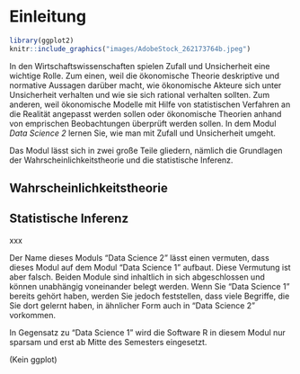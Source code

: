 # Einleitung {.unnumbered}

```r
library(ggplot2)
knitr::include_graphics("images/AdobeStock_262173764b.jpeg")
```

In den Wirtschaftswissenschaften spielen Zufall und Unsicherheit eine wichtige Rolle. Zum einen, weil die ökonomische Theorie deskriptive und normative Aussagen darüber macht, wie ökonomische Akteure sich unter Unsicherheit verhalten und wie sie sich rational verhalten sollten. Zum anderen, weil ökonomische Modelle mit Hilfe von statistischen Verfahren an die Realität angepasst werden sollen oder ökonomische Theorien anhand von emprischen Beobachtungen überprüft werden sollen. In dem Modul *Data Science 2* lernen Sie, wie man mit Zufall und Unsicherheit umgeht.

Das Modul lässt sich in zwei große Teile gliedern, nämlich die Grundlagen der Wahrscheinlichkeitstheorie und die statistische Inferenz.

## Wahrscheinlichkeitstheorie {.unnumbered}



## Statistische Inferenz {.unnumbered}

xxx

Der Name dieses Moduls "Data Science 2" lässt einen vermuten, dass dieses Modul auf dem Modul "Data Science 1" aufbaut. Diese Vermutung ist aber falsch. Beiden Module sind inhaltlich in sich abgeschlossen und können unabhängig voneinander belegt werden. Wenn Sie "Data Science 1" bereits gehört haben, werden Sie jedoch feststellen, dass viele Begriffe, die Sie dort gelernt haben, in ähnlicher Form auch in "Data Science 2" vorkommen.

In Gegensatz zu "Data Science 1" wird die Software R in diesem Modul nur sparsam und erst ab Mitte des Semesters eingesetzt. 

(Kein ggplot)
